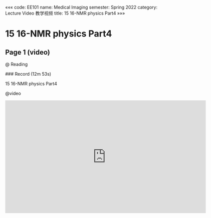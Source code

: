 «««
code: EE101
name: Medical Imaging
semester: Spring 2022
category: Lecture Video 教学视频
title: 15 16-NMR physics Part4
»»»

# 15 16-NMR physics Part4

## Page 1 (video)

@ Reading

<div class="markdown-body">
### Record (12m 53s)

15 16-NMR physics Part4
</div>

@video

<iframe src="https://sbbrisk.com/e/xkcafjdnaiv0.html" frameborder=0 marginwidth=0 marginheight=0 scrolling=no width=640 height=360 allowfullscreen></iframe>
